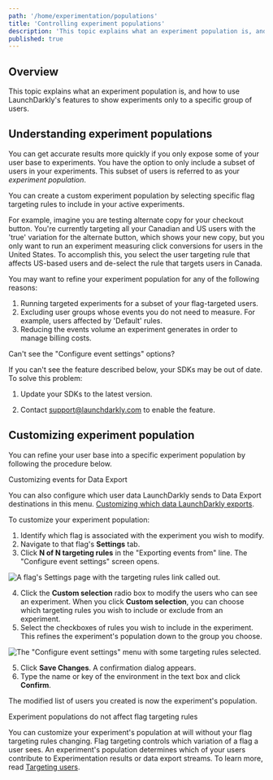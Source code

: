```yaml
---
path: '/home/experimentation/populations'
title: 'Controlling experiment populations'
description: 'This topic explains what an experiment population is, and how to use LaunchDarkly''s features to show experiments only to a specific group of users.'
published: true
---
```


## Overview

This topic explains what an experiment population is, and how to use LaunchDarkly's features to show experiments only to a specific group of users.

## Understanding experiment populations

You can get accurate results more quickly if you only expose some of your user base to experiments. You have the option to only include a subset of users in your experiments. This subset of users is referred to as your _experiment population_.

You can create a custom experiment population by selecting specific flag targeting rules to include in your active experiments.

For example, imagine you are testing alternate copy for your checkout button. You're currently targeting all your Canadian and US users with the 'true' variation for the alternate button, which shows your new copy, but you only want to run an experiment measuring click conversions for users in the United States. To accomplish this, you select the user targeting rule that affects US-based users and de-select the rule that targets users in Canada.

You may want to refine your experiment population for any of the following reasons:

1. Running targeted experiments for a subset of your flag-targeted users.
2. Excluding user groups whose events you do not need to measure. For example, users affected by 'Default' rules.
3. Reducing the events volume an experiment generates in order to manage billing costs.

<Callout intent="info">
<CalloutTitle>Can't see the "Configure event settings" options?</CalloutTitle>

<CalloutDescription>

If you can't see the feature described below, your SDKs may be out of date. To solve this problem:

1. Update your SDKs to the latest version.

2. Contact support@launchdarkly.com to enable the feature.

</CalloutDescription>
</Callout>

## Customizing experiment population

You can refine your user base into a specific experiment population by following the procedure below.

<Callout intent="info">
  <CalloutTitle>Customizing events for Data Export</CalloutTitle>
  <CalloutDescription>

You can also configure which user data LaunchDarkly sends to Data Export destinations in this menu. [Customizing
which data LaunchDarkly exports](/home/data-export#customizing-which-data-launchdarkly-exports).

  </CalloutDescription>
</Callout>

To customize your experiment population:

1. Identify which flag is associated with the experiment you wish to modify.
2. Navigate to that flag's **Settings** tab.
3. Click **N of N targeting rules** in the "Exporting events from" line. The "Configure event settings" screen opens.

![A flag's Settings page with the targeting rules link called out.](../../../images/flag-settings-experiments-targeting-rules-callout.png)


4. Click the **Custom selection** radio box to modify the users who can see an experiment. When you click **Custom selection**, you can choose which targeting rules you wish to include or exclude from an experiment.
5. Select the checkboxes of rules you wish to include in the experiment. This refines the experiment's population down to the group you choose.

![The "Configure event settings" menu with some targeting rules selected.](../../../images/experiments-rules-custom-selection.png)


5. Click **Save Changes**. A confirmation dialog appears.
6. Type the name or key of the environment in the text box and click **Confirm**.

The modified list of users you created is now the experiment's population.

<Callout intent="info">
  <CalloutTitle>Experiment populations do not affect flag targeting rules</CalloutTitle>
  <CalloutDescription>

You can customize your experiment's population at will without your flag targeting rules changing. Flag targeting
controls which variation of a flag a user sees. An experiment's population determines which of your users contribute
to Experimentation results or data export streams. To learn more, read [Targeting users](/home/flags/targeting-users).

  </CalloutDescription>
</Callout>
